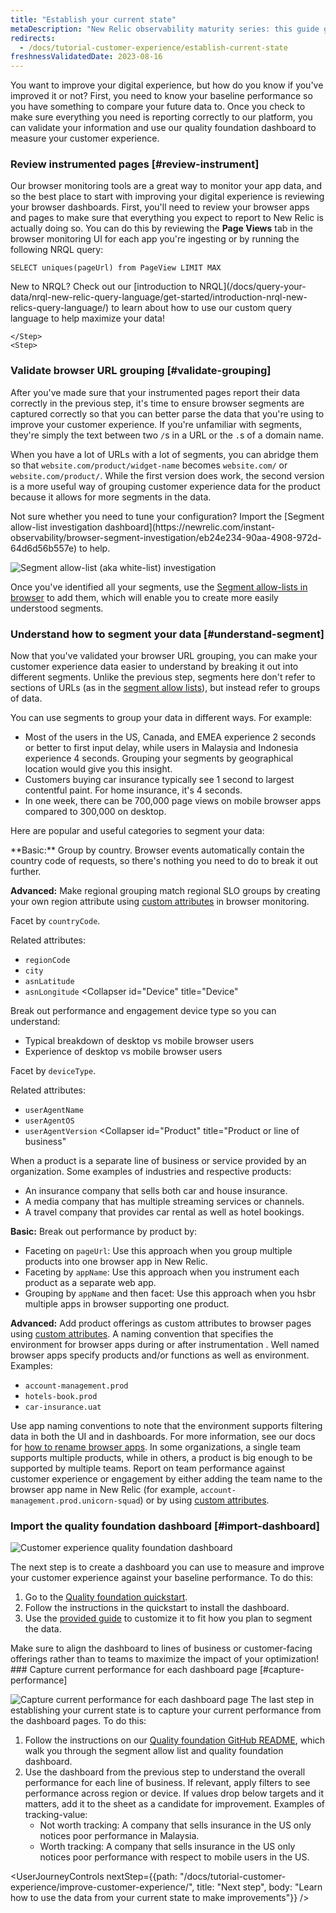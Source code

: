 ```yaml
---
title: "Establish your current state" 
metaDescription: "New Relic observability maturity series: this guide gives you a quality foundation for optimizing your web application's performance to improve your customer experience."
redirects:
  - /docs/tutorial-customer-experience/establish-current-state
freshnessValidatedDate: 2023-08-16
---
```





You want to improve your digital experience, but how do you know if you've improved it or not? First, you need to know your baseline performance so you have something to compare your future data to. Once you check to make sure everything you need is reporting correctly to our platform, you can validate your information and use our quality foundation dashboard to measure your customer experience.

<Steps>
    <Step>

### Review instrumented pages [#review-instrument]

Our browser monitoring tools are a great way to monitor your app data, and so the best place to start with improving your digital experience is reviewing your browser dashboards. First, you'll need to review your browser apps and pages to make sure that everything you expect to report to New Relic is actually doing so. You can do this by reviewing the **Page Views** tab in the browser monitoring UI for each app you're ingesting or by running the following NRQL query:

```
SELECT uniques(pageUrl) from PageView LIMIT MAX 
```

<Callout variant="tip">
New to NRQL? Check out our [introduction to NRQL](/docs/query-your-data/nrql-new-relic-query-language/get-started/introduction-nrql-new-relics-query-language/) to learn about how to use our custom query language to help maximize your data!
</Callout>

    </Step>
    <Step>
### Validate browser URL grouping [#validate-grouping]

After you've made sure that your instrumented pages report their data correctly in the previous step, it's time to ensure browser segments are captured correctly so that you can better parse the data that you're using to improve your customer experience. If you're unfamiliar with segments, they're simply the text between two `/`s in a URL or the `.`s of a domain name. 

When you have a lot of URLs with a lot of segments, you can abridge them so that `website.com/product/widget-name` becomes `website.com/` or `website.com/product/`. While the first version does work, the second version is a more useful way of grouping customer experience data for the product because it allows for more segments in the data.

<Callout variant="tip">
Not sure whether you need to tune your configuration? Import the [Segment allow-list investigation dashboard](https://newrelic.com/instant-observability/browser-segment-investigation/eb24e234-90aa-4908-972d-64d6d56b557e) to help.
</Callout>

<img
  title="Segment allow-list (aka white-list) investigation"
  alt="Segment allow-list (aka white-list) investigation"
  src={cxSegmentWhitelistInvestigation}
/>

Once you've identified all your segments, use the [Segment allow-lists in browser](/docs/browser/new-relic-browser/configuration/group-browser-metrics-urls/#adding) to add them, which will enable you to create more easily understood segments.        
    </Step>
    <Step>
### Understand how to segment your data [#understand-segment]

Now that you've validated your browser URL grouping, you can make your customer experience data easier to understand by breaking it out into different segments. Unlike the previous step, segments here don't refer to sections of URLs (as in the [segment allow lists](https://docs.newrelic.com/docs/browser/new-relic-browser/configuration/group-browser-metrics-urls/#adding)), but instead refer to groups of data.

You can use segments to group your data in different ways. For example:
* Most of the users in the US, Canada, and EMEA experience 2 seconds or better to first input delay, while users in Malaysia and Indonesia experience 4 seconds. Grouping your segments by geographical location would give you this insight.
* Customers buying car insurance typically see 1 second to largest contentful paint. For home insurance, it's 4 seconds.
* In one week, there can be 700,000 page views on mobile browser apps compared to 300,000 on desktop.

Here are popular and useful categories to segment your data:

<CollapserGroup>
    <Collapser
        id="Region"
        title="Region and Location"
    >
**Basic:** Group by country. Browser events automatically contain the country code of requests, so there's nothing you need to do to break it out further.

**Advanced:** Make regional grouping match regional SLO groups by creating your own region attribute using [custom attributes](/docs/telemetry-data-platform/custom-data/custom-events/report-browser-monitoring-custom-events-attributes/) in browser monitoring.

Facet by `countryCode`.

Related attributes:
* `regionCode`
* `city`
* `asnLatitude`
* `asnLongitude`
    </Collapser>
    <Collapser
        id="Device"
        title="Device"
    >
Break out performance and engagement device type so you can understand:

* Typical breakdown of desktop vs mobile browser users
* Experience of desktop vs mobile browser users

Facet by `deviceType`.

Related attributes:
* `userAgentName`
* `userAgentOS`
* `userAgentVersion`
    </Collapser>
    <Collapser
        id="Product"
        title="Product or line of business"
    >
When a product is a separate line of business or service provided by an organization. Some examples of industries and respective products:

* An insurance company that sells both car and house insurance.
* A media company that has multiple streaming services or channels.
* A travel company that provides car rental as well as hotel bookings.

**Basic:** Break out performance by product by:
* Faceting on `pageUrl`: Use this approach when you group multiple products into one browser app in New Relic.
* Faceting by `appName`: Use this approach when you instrument each product as a separate web app.
* Grouping by `appName` and then facet: Use this approach when you hsbr multiple apps in browser supporting one product.

**Advanced:** Add product offerings as custom attributes to browser pages using [custom attributes](/docs/telemetry-data-platform/custom-data/custom-events/report-browser-monitoring-custom-events-attributes).
    </Collapser>
    <Collapser
        id="Environment"
        title="Environment"
    >
A naming convention that specifies the environment for browser apps during or after instrumentation . Well named browser apps specify products and/or functions as well as environment. Examples:
* `account-management.prod`
* `hotels-book.prod`
* `car-insurance.uat`

Use app naming conventions to note that the environment supports filtering data in both the UI and in dashboards. For more information, see our docs for [how to rename browser apps](/docs/browser/new-relic-browser/configuration/rename-browser-apps/).
    </Collapser>
    <Collapser
        id="Team"
        title="Team"
    >
In some organizations, a single team supports multiple products, while in others, a product is big enough to be supported by multiple teams. Report on team performance against customer experience or engagement by either adding the team name to the browser app name in New Relic (for example, `account-management.prod.unicorn-squad`) or by using [custom attributes](/docs/telemetry-data-platform/custom-data/custom-events/report-browser-monitoring-custom-events-attributes).
    </Collapser>
</CollapserGroup>        
    </Step>
    <Step>
### Import the quality foundation dashboard [#import-dashboard]

<img
  title="Customer experience quality foundation dashboard"
  alt="Customer experience quality foundation dashboard"
  src={cxQfDashboard}
/>

The next step is to create a dashboard you can use to measure and improve your customer experience against your baseline performance. To do this:

1. Go to the [Quality foundation quickstart](https://newrelic.com/instant-observability/customer-experience-quality-foundation/7a5739bf-30ee-4be9-9705-14871cafd7f4).
2. Follow the instructions in the quickstart to install the dashboard.
3. Use the [provided guide](https://github.com/newrelic/newrelic-quickstarts/tree/main/quickstarts/oma-qf#readme) to customize it to fit how you plan to segment the data.

<Callout variant="tip">
Make sure to align the dashboard to lines of business or customer-facing offerings rather than to teams to maximize the impact of your optimization!
</Callout>       
    </Step>
    <Step>
### Capture current performance for each dashboard page [#capture-performance]

<img
  title="Capture current performance for each dashboard page"
  alt="Capture current performance for each dashboard page"
  src={cxQfKpiProgress}
/>
The last step in establishing your current state is to capture your current performance from the dashboard pages. To do this:

1. Follow the instructions on our [Quality foundation GitHub README](https://github.com/newrelic/oma-resource-center/tree/main/src/content/docs/oma/value-drivers/customer-experience/use-cases/quality-foundation), which walk you through the segment allow list and quality foundation dashboard.
2. Use the dashboard from the previous step to understand the overall performance for each line of business. If relevant, apply filters to see performance across region or device. If values drop below targets and it matters, add it to the sheet as a candidate for improvement. Examples of tracking-value: 
   * Not worth tracking: A company that sells insurance in the US only notices poor performance in Malaysia.
   * Worth tracking: A company that sells insurance in the US only notices poor performance with respect to mobile users in the US.        
    </Step>
</Steps>

<UserJourneyControls
    nextStep={{path: "/docs/tutorial-customer-experience/improve-customer-experience/", title: "Next step", body: "Learn how to use the data from your current state to make improvements"}}
/>
